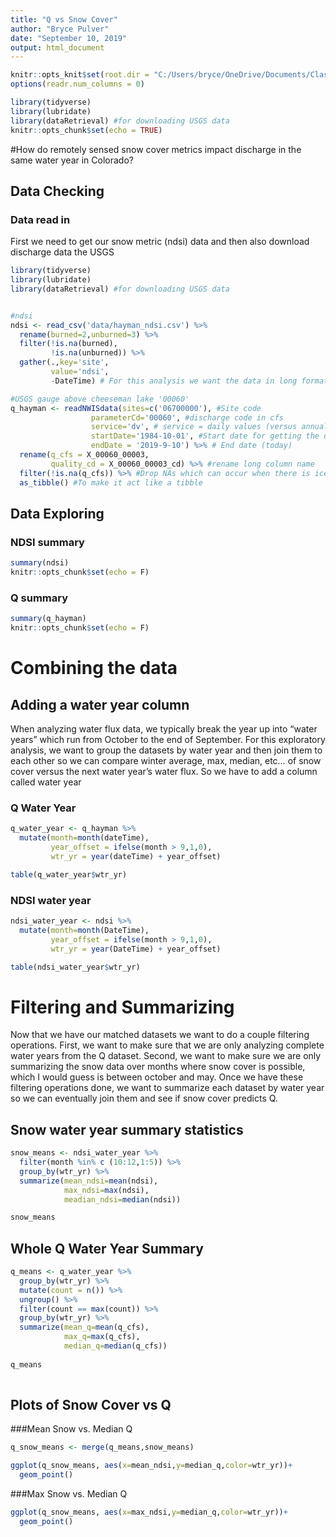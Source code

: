 ---
title: "Q vs Snow Cover"
author: "Bryce Pulver"
date: "September 10, 2019"
output: html_document
---
```{r directory, include = FALSE}
knitr::opts_knit$set(root.dir = "C:/Users/bryce/OneDrive/Documents/Classes/WR-674/Hayman_Fire_NDVI_Trace#2")
options(readr.num_columns = 0)

```


```{r setup, include=FALSE}

library(tidyverse) 
library(lubridate)
library(dataRetrieval) #for downloading USGS data
knitr::opts_chunk$set(echo = TRUE)
```
#How do remotely sensed snow cover metrics impact discharge in the same water year in Colorado?

## Data Checking

### Data read in

First we need to get our snow metric (ndsi) data and then also download discharge data the USGS

```{r read-data, include=T,results='hide',warning=F,error=FALSE}
library(tidyverse) 
library(lubridate)
library(dataRetrieval) #for downloading USGS data


#ndsi 
ndsi <- read_csv('data/hayman_ndsi.csv') %>%
  rename(burned=2,unburned=3) %>%
  filter(!is.na(burned),
         !is.na(unburned)) %>%
  gather(.,key='site',
         value='ndsi',
         -DateTime) # For this analysis we want the data in long format
```


```{r read-USGSdata}
#USGS gauge above cheeseman lake '00060'
q_hayman <- readNWISdata(sites=c('06700000'), #Site code 
                  parameterCd='00060', #discharge code in cfs
                  service='dv', # service = daily values (versus annual)
                  startDate='1984-10-01', #Start date for getting the data
                  endDate = '2019-9-10') %>% # End date (today) 
  rename(q_cfs = X_00060_00003,
         quality_cd = X_00060_00003_cd) %>% #rename long column name
  filter(!is.na(q_cfs)) %>% #Drop NAs which can occur when there is ice or sensor breaks
  as_tibble() #To make it act like a tibble
```

## Data Exploring

### NDSI summary
```{r NDSIsummary,echo=F}
summary(ndsi)
knitr::opts_chunk$set(echo = F)
```

### Q summary
```{r Qsummary,echo=F}
summary(q_hayman)
knitr::opts_chunk$set(echo = F)
```
# Combining the data

## Adding a water year column

When analyzing water flux data, we typically break the year up into “water years” which run from October to the end of September. For this exploratory analysis, we want to group the datasets by water year and then join them to each other so we can compare winter average, max, median, etc… of snow cover versus the next water year’s water flux. So we have to add a column called water year

### Q Water Year
```{r Qwateryear,echo=TRUE}
q_water_year <- q_hayman %>%
  mutate(month=month(dateTime),
         year_offset = ifelse(month > 9,1,0),
         wtr_yr = year(dateTime) + year_offset)

table(q_water_year$wtr_yr)
```

### NDSI water year

```{r NDSIwateryear}
ndsi_water_year <- ndsi %>%
  mutate(month=month(DateTime),
         year_offset = ifelse(month > 9,1,0),
         wtr_yr = year(DateTime) + year_offset)

table(ndsi_water_year$wtr_yr)
```
# Filtering and Summarizing

Now that we have our matched datasets we want to do a couple filtering operations. First, we want to make sure that we are only analyzing complete water years from the Q dataset. Second, we want to make sure we are only summarizing the snow data over months where snow cover is possible, which I would guess is between october and may. Once we have these filtering operations done, we want to summarize each dataset by water year so we can eventually join them and see if snow cover predicts Q.

## Snow water year summary statistics

```{r NDSIsummarystats,echo=F}
snow_means <- ndsi_water_year %>%
  filter(month %in% c (10:12,1:5)) %>%
  group_by(wtr_yr) %>%
  summarize(mean_ndsi=mean(ndsi),
            max_ndsi=max(ndsi),
            meadian_ndsi=median(ndsi))

snow_means

```

## Whole Q Water Year Summary 
```{r}
q_means <- q_water_year %>%
  group_by(wtr_yr) %>%
  mutate(count = n()) %>%
  ungroup() %>%
  filter(count == max(count)) %>%
  group_by(wtr_yr) %>%
  summarize(mean_q=mean(q_cfs),
            max_q=max(q_cfs),
            median_q=median(q_cfs))
  
q_means
  

```
## Plots of Snow Cover vs Q

###Mean Snow vs. Median Q
```{r plot-mean snow vs median q, echo=F}
q_snow_means <- merge(q_means,snow_means)

ggplot(q_snow_means, aes(x=mean_ndsi,y=median_q,color=wtr_yr))+
  geom_point()
```
###Max Snow vs. Median Q
```{r plot-max snow vs mean q, echo=F}
ggplot(q_snow_means, aes(x=max_ndsi,y=median_q,color=wtr_yr))+
  geom_point()
```

